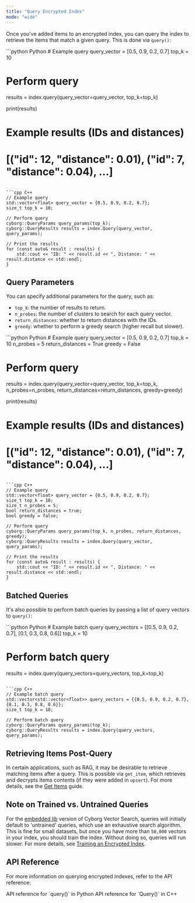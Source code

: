 ```yaml
---
title: "Query Encrypted Index"
mode: "wide"
---
```


Once you've added items to an encrypted index, you can query the index to retrieve the items that match a given query. This is done via `query()`:

<CodeGroup>
```python Python
# Example query
query_vector = [0.5, 0.9, 0.2, 0.7]
top_k = 10

# Perform query
results = index.query(query_vector=query_vector, top_k=top_k)

print(results)
# Example results (IDs and distances)
# [("id": 12, "distance": 0.01), ("id": 7, "distance": 0.04), ...]
```

```cpp C++
// Example query
std::vector<float> query_vector = {0.5, 0.9, 0.2, 0.7};
size_t top_k = 10;

// Perform query
cyborg::QueryParams query_params(top_k);
cyborg::QueryResults results = index.Query(query_vector, query_params);

// Print the results
for (const auto& result : results) {
    std::cout << "ID: " << result.id << ", Distance: " << result.distance << std::endl;
}
```
</CodeGroup>

## Query Parameters

You can specify additional parameters for the query, such as:

- `top_k`: the number of results to return.
- `n_probes`: the number of clusters to search for each query vector.
- `return_distances`: whether to return distances with the IDs.
- `greedy`: whether to perform a greedy search (higher recall but slower).

<CodeGroup>
```python Python
# Example query
query_vector = [0.5, 0.9, 0.2, 0.7]
top_k = 10
n_probes = 5
return_distances = True
greedy = False

# Perform query
results = index.query(query_vector=query_vector, top_k=top_k, n_probes=n_probes, return_distances=return_distances, greedy=greedy)

print(results)
# Example results (IDs and distances)
# [("id": 12, "distance": 0.01), ("id": 7, "distance": 0.04), ...]
```

```cpp C++
// Example query
std::vector<float> query_vector = {0.5, 0.9, 0.2, 0.7};
size_t top_k = 10;
size_t n_probes = 5;
bool return_distances = true;
bool greedy = false;

// Perform query
cyborg::QueryParams query_params(top_k, n_probes, return_distances, greedy);
cyborg::QueryResults results = index.Query(query_vector, query_params);

// Print the results
for (const auto& result : results) {
    std::cout << "ID: " << result.id << ", Distance: " << result.distance << std::endl;
}
```
</CodeGroup>

## Batched Queries

It's also possible to perform batch queries by passing a list of query vectors to `query()`:

<CodeGroup>
```python Python
# Example batch query
query_vectors = [[0.5, 0.9, 0.2, 0.7], [0.1, 0.3, 0.8, 0.6]]
top_k = 10

# Perform batch query
results = index.query(query_vectors=query_vectors, top_k=top_k)
```

```cpp C++
// Example batch query
std::vector<std::vector<float>> query_vectors = {{0.5, 0.9, 0.2, 0.7}, {0.1, 0.3, 0.8, 0.6}};
size_t top_k = 10;

// Perform batch query
cyborg::QueryParams query_params(top_k);
cyborg::QueryResults results = index.Query(query_vectors, query_params);
```
</CodeGroup>

## Retrieving Items Post-Query

In certain applications, such as RAG, it may be desirable to retrieve matching items after a query. This is possible via `get_item`, which retrieves and decrypts items contents (if they were added in `upsert`). For more details, see the [Get Items](./get-items) guide.

## Note on Trained vs. Untrained Queries

For the [embedded lib](../get-started/about#deployment-models) version of Cyborg Vector Search, queries will initially default to 'untrained' queries, which use an exhaustive search algorithm. This is fine for small datasets, but once you have more than `50,000` vectors in your index, you should train the index. Without doing so, queries will run slower. For more details, see [Training an Encrypted Index](./train-index).

## API Reference

For more information on querying encrypted indexes, refer to the API reference:

<CardGroup cols={2}>
    <Card title="Python API Reference" href="../../api-reference/python/encrypted-index/query" icon="python">
        API reference for `query()` in Python
    </Card>
    <Card title="C++ API Reference" href="../../api-reference/cpp/encrypted-index/query" icon="brackets-curly">
        API reference for `Query()` in C++
    </Card>
</CardGroup>